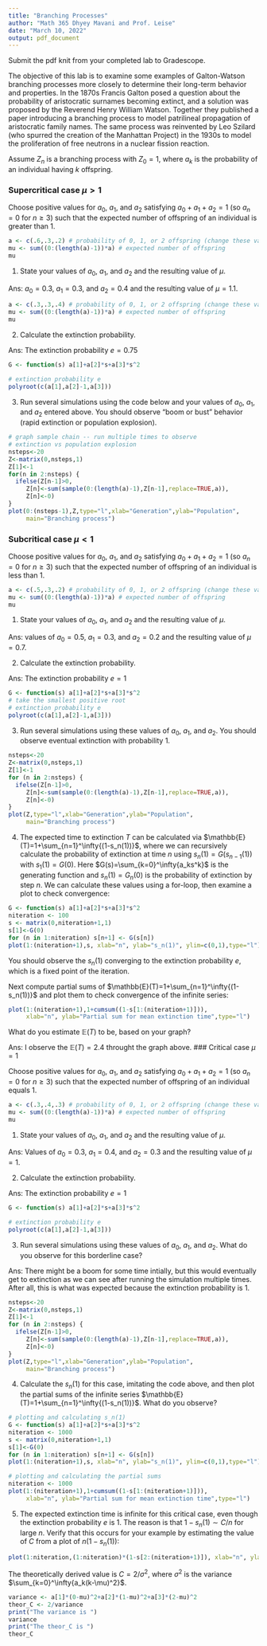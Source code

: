 ```yaml
---
title: "Branching Processes"
author: "Math 365 Dhyey Mavani and Prof. Leise"
date: "March 10, 2022"
output: pdf_document
---
```


Submit the pdf knit from your completed lab to Gradescope.

The objective of this lab is to examine some examples of Galton-Watson branching processes more closely to determine their long-term behavior and properties. In the 1870s Francis Galton posed a question about the probability of aristocratic surnames becoming extinct, and a solution was proposed by the Reverend Henry William Watson. Together they published a paper introducing a branching process to model patrilineal propagation of aristocratic family names. The same process was reinvented by Leo Szilard (who spurred the creation of the Manhattan Project) in the 1930s to model the proliferation of free neutrons in a nuclear fission reaction.

Assume $Z_n$ is a branching process with $Z_0=1$, where $a_k$ is the probability of an individual having $k$ offspring.

### Supercritical case $\mu>1$

Choose positive values for $a_0$, $a_1$, and $a_2$ satisfying $a_0+a_1+a_2=1$ (so $a_n=0$ for $n\ge3$) such that the expected number of offspring of an individual is greater than 1.

```r
a <- c(.6,.3,.2) # probability of 0, 1, or 2 offspring (change these values to your choice)
mu <- sum((0:(length(a)-1))*a) # expected number of offspring
mu
```

(1) State your values of $a_0$, $a_1$, and $a_2$ and the resulting value of $\mu$. 

Ans: $a_0 = 0.3$, $a_1 = 0.3$, and $a_2 = 0.4$ and the resulting value of $\mu = 1.1$. 

```r
a <- c(.3,.3,.4) # probability of 0, 1, or 2 offspring (change these values to your choice)
mu <- sum((0:(length(a)-1))*a) # expected number of offspring
mu
```

(2) Calculate the extinction probability.

Ans: The extinction probability $e = 0.75$

```r
G <- function(s) a[1]+a[2]*s+a[3]*s^2

# extinction probability e
polyroot(c(a[1],a[2]-1,a[3]))
```

(3) Run several simulations using the code below and your values of $a_0$, $a_1$, and $a_2$ entered above. You should observe "boom or bust" behavior (rapid extinction or population explosion).

```r
# graph sample chain -- run multiple times to observe
# extinction vs population explosion
nsteps<-20
Z<-matrix(0,nsteps,1)
Z[1]<-1
for(n in 2:nsteps) {
  ifelse(Z[n-1]>0,
     Z[n]<-sum(sample(0:(length(a)-1),Z[n-1],replace=TRUE,a)),
     Z[n]<-0)
}
plot(0:(nsteps-1),Z,type="l",xlab="Generation",ylab="Population",
     main="Branching process")
```

### Subcritical case $\mu<1$

Choose positive values for $a_0$, $a_1$, and $a_2$ satisfying $a_0+a_1+a_2=1$ (so $a_n=0$ for $n\ge3$) such that the expected number of offspring of an individual is less than 1. 


```r
a <- c(.5,.3,.2) # probability of 0, 1, or 2 offspring (change these values to your choice)
mu <- sum((0:(length(a)-1))*a) # expected number of offspring
mu
```

(1) State your values of $a_0$, $a_1$, and $a_2$ and the resulting value of $\mu$.

Ans: values of $a_0 = 0.5$, $a_1 = 0.3$, and $a_2 = 0.2$ and the resulting value of $\mu = 0.7$.

(2) Calculate the extinction probability.

Ans: The extinction probability $e = 1$

```r
G <- function(s) a[1]+a[2]*s+a[3]*s^2
# take the smallest positive root
# extinction probability e
polyroot(c(a[1],a[2]-1,a[3]))
```

(3) Run several simulations using these values of $a_0$, $a_1$, and $a_2$. You should observe eventual extinction with probability 1.

```r
nsteps<-20
Z<-matrix(0,nsteps,1)
Z[1]<-1
for (n in 2:nsteps) {
  ifelse(Z[n-1]>0,
     Z[n]<-sum(sample(0:(length(a)-1),Z[n-1],replace=TRUE,a)),
     Z[n]<-0)
}
plot(Z,type="l",xlab="Generation",ylab="Population",
     main="Branching process")
```

(4) The expected time to extinction $T$ can be calculated via
$\mathbb{E}(T)=1+\sum_{n=1}^\infty{(1-s_n(1))}$, where we can recursively calculate the probability of extinction at time $n$ using $s_{n}(1)=G(s_{n-1}(1))$ with $s_1(1)=G(0)$. Here $G(s)=\sum_{k=0}^\infty{a_ks^k}$ is the generating function and $s_n(1)=G_n(0)$ is the probability of extinction by step $n$. We can calculate these values using a for-loop, then examine a plot to check convergence:

```r
G <- function(s) a[1]+a[2]*s+a[3]*s^2
niteration <- 100
s <- matrix(0,niteration+1,1)
s[1]<-G(0)
for (n in 1:niteration) s[n+1] <- G(s[n])
plot(1:(niteration+1),s, xlab="n", ylab="s_n(1)", ylim=c(0,1),type="l")
```

You should observe the $s_n(1)$ converging to the extinction probability $e$, which is a fixed point of the iteration. 

Next compute partial sums of $\mathbb{E}(T)=1+\sum_{n=1}^\infty{(1-s_n(1))}$ and plot them to check convergence of the infinite series:

```r
plot(1:(niteration+1),1+cumsum((1-s[1:(niteration+1)])),
     xlab="n", ylab="Partial sum for mean extinction time",type="l")
```

What do you estimate $\mathbb{E}(T)$ to be, based on your graph?

Ans: I observe the $\mathbb{E}(T) = 2.4$ throught the graph above.
### Critical case $\mu=1$

Choose positive values for $a_0$, $a_1$, and $a_2$ satisfying $a_0+a_1+a_2=1$ (so $a_n=0$ for $n\ge3$) such that the expected number of offspring of an individual equals 1. 

```r
a <- c(.3,.4,.3) # probability of 0, 1, or 2 offspring (change these values to your choice)
mu <- sum((0:(length(a)-1))*a) # expected number of offspring
mu
```

(1) State your values of $a_0$, $a_1$, and $a_2$ and the resulting value of $\mu$.

Ans: Values of $a_0 = 0.3$, $a_1 = 0.4$, and $a_2 = 0.3$ and the resulting value of $\mu = 1$.

(2) Calculate the extinction probability.

Ans: The extinction probability $e = 1$

```r
G <- function(s) a[1]+a[2]*s+a[3]*s^2

# extinction probability e
polyroot(c(a[1],a[2]-1,a[3]))
```

(3) Run several simulations using these values of $a_0$, $a_1$, and $a_2$. What do you observe for this borderline case?

Ans: There might be a boom for some time intially, but this would eventually get to extinction as we can see after running the simulation multiple times. After all, this is what was expected because the extinction probability is 1.

```r
nsteps<-20
Z<-matrix(0,nsteps,1)
Z[1]<-1
for (n in 2:nsteps) {
  ifelse(Z[n-1]>0,
     Z[n]<-sum(sample(0:(length(a)-1),Z[n-1],replace=TRUE,a)),
     Z[n]<-0)
}
plot(Z,type="l",xlab="Generation",ylab="Population",
     main="Branching process")
```

(4) Calculate the $s_n(1)$ for this case, imitating the code above, and then plot the partial sums of the infinite series $\mathbb{E}(T)=1+\sum_{n=1}^\infty{(1-s_n(1))}$. What do you observe?

```r
# plotting and calculating s_n(1)
G <- function(s) a[1]+a[2]*s+a[3]*s^2
niteration <- 1000
s <- matrix(0,niteration+1,1)
s[1]<-G(0)
for (n in 1:niteration) s[n+1] <- G(s[n])
plot(1:(niteration+1),s, xlab="n", ylab="s_n(1)", ylim=c(0,1),type="l")

# plotting and calculating the partial sums
niteration <- 1000
plot(1:(niteration+1),1+cumsum((1-s[1:(niteration+1)])),
     xlab="n", ylab="Partial sum for mean extinction time",type="l")
```

(5) The expected extinction time is infinite for this critical case, even though the extinction probability $e$ is 1. The reason is that $1-s_n(1) \sim C/n$ for large $n$. Verify that this occurs for your example by estimating the value of $C$ from a plot of $n(1-s_n(1))$:

```r
plot(1:niteration,(1:niteration)*(1-s[2:(niteration+1)]), xlab="n", ylab="n(1-s_n(1))",type="l")
```

The theoretically derived value is $C=2/\sigma^2$, where $\sigma^2$ is the variance $\sum_{k=0}^\infty{a_k(k-\mu)^2}$.

```r
variance <- a[1]*(0-mu)^2+a[2]*(1-mu)^2+a[3]*(2-mu)^2
theor_C <- 2/variance
print("The variance is ") 
variance
print("The theor_C is ") 
theor_C
```
